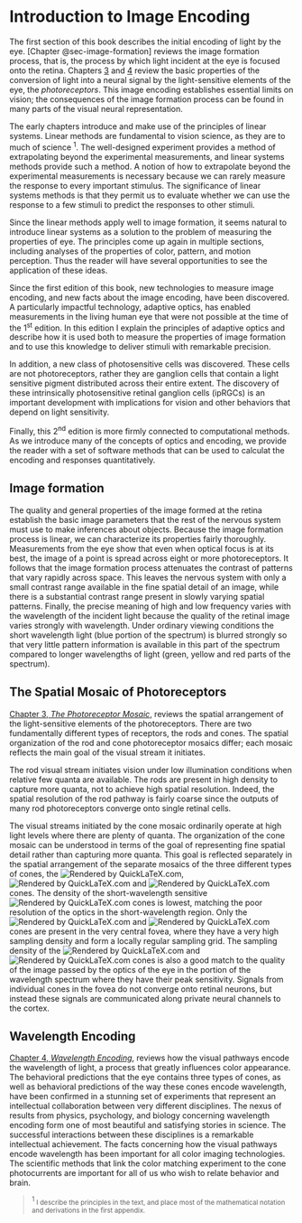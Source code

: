 # Introduction to Image Encoding {.unnumbered}

The first section of this book describes the initial encoding of light by the eye. [Chapter @sec-image-formation] reviews the image formation process, that is, the process by which light incident at the eye is focused onto the retina. Chapters [3](/chapter-3-the-photoreceptor-mosaic/) and [4](/chapter-4-wavelength-encoding/) review the basic properties of the conversion of light into a neural signal by the light-sensitive elements of the eye, the *photoreceptors*. This image encoding establishes essential limits on vision; the consequences of the image formation process can be found in many parts of the visual neural representation.

The early chapters introduce and make use of the principles of linear systems. Linear methods are fundamental to vision science, as they are to much of science <sup>1</sup>. The well-designed experiment provides a method of extrapolating beyond the experimental measurements, and linear systems methods provide such a method. A notion of how to extrapolate beyond the experimental measurements is necessary because we can rarely measure the response to every important stimulus. The significance of linear systems methods is that they permit us to evaluate whether we can use the response to a few stimuli to predict the responses to other stimuli.

Since the linear methods apply well to image formation, it seems natural to introduce linear systems as a solution to the problem of measuring the properties of eye. The principles come up again in multiple sections, including analyses of the properties of color, pattern, and motion perception. Thus the reader will have several opportunities to see the application of these ideas.

Since the first edition of this book, new technologies to measure image encoding, and new facts about the image encoding, have been discovered. A particularly impactful technology, adaptive optics, has enabled measurements in the living human eye that were not possible at the time of the 1<sup>st</sup> edition. In this edition I explain the principles of adaptive optics and describe how it is used both to measure the properties of image formation and to use this knowledge to deliver stimuli with remarkable precision.

In addition, a new class of photosensitive cells was discovered. These cells are not photoreceptors, rather they are ganglion cells that contain a light sensitive pigment distributed across their entire extent. The discovery of these intrinsically photosensitive retinal ganglion cells (ipRGCs) is an important development with implications for vision and other behaviors that depend on light sensitivity.

Finally, this 2<sup>nd</sup> edition is more firmly connected to computational methods. As we introduce many of the concepts of optics and encoding, we provide the reader with a set of software methods that can be used to calculat the encoding and responses quantitatively.

## Image formation

The quality and general properties of the image formed at the retina establish the basic image parameters that the rest of the nervous system must use to make inferences about objects. Because the image formation process is linear, we can characterize its properties fairly thoroughly. Measurements from the eye show that even when optical focus is at its best, the image of a point is spread across eight or more photoreceptors. It follows that the image formation process attenuates the contrast of patterns that vary rapidly across space. This leaves the nervous system with only a small contrast range available in the fine spatial detail of an image, while there is a substantial contrast range present in slowly varying spatial patterns. Finally, the precise meaning of high and low frequency varies with the wavelength of the incident light because the quality of the retinal image varies strongly with wavelength. Under ordinary viewing conditions the short wavelength light (blue portion of the spectrum) is blurred strongly so that very little pattern information is available in this part of the spectrum compared to longer wavelengths of light (green, yellow and red parts of the spectrum).

## The Spatial Mosaic of Photoreceptors

[Chapter 3, *The Photoreceptor Mosaic*](/chapter-3-the-photoreceptor-mosaic/), reviews the spatial arrangement of the light-sensitive elements of the photoreceptors. There are two fundamentally different types of receptors, the rods and cones. The spatial organization of the rod and cone photoreceptor mosaics differ; each mosaic reflects the main goal of the visual stream it initiates.

The rod visual stream initiates vision under low illumination conditions when relative few quanta are available. The rods are present in high density to capture more quanta, not to achieve high spatial resolution. Indeed, the spatial resolution of the rod pathway is fairly coarse since the outputs of many rod photoreceptors converge onto single retinal cells.

The visual streams initiated by the cone mosaic ordinarily operate at high light levels where there are plenty of quanta. The organization of the cone mosaic can be understood in terms of the goal of representing fine spatial detail rather than capturing more quanta. This goal is reflected separately in the spatial arrangement of the separate mosaics of the three different types of cones, the ![](https://foundationsofvision.vista.su.domains/wp-content/ql-cache/quicklatex.com-253b2a19c6d99adccef6de8babbe4738_l3.png "Rendered by QuickLaTeX.com"), ![](https://foundationsofvision.vista.su.domains/wp-content/ql-cache/quicklatex.com-feccbdf563a98946062919268fb3dc95_l3.png "Rendered by QuickLaTeX.com") and ![](https://foundationsofvision.vista.su.domains/wp-content/ql-cache/quicklatex.com-c8756b22513d38249d8322166cb142e2_l3.png "Rendered by QuickLaTeX.com") cones. The density of the short-wavelength sensitive ![](https://foundationsofvision.vista.su.domains/wp-content/ql-cache/quicklatex.com-c8756b22513d38249d8322166cb142e2_l3.png "Rendered by QuickLaTeX.com") cones is lowest, matching the poor resolution of the optics in the short-wavelength region. Only the ![](https://foundationsofvision.vista.su.domains/wp-content/ql-cache/quicklatex.com-253b2a19c6d99adccef6de8babbe4738_l3.png "Rendered by QuickLaTeX.com") and ![](https://foundationsofvision.vista.su.domains/wp-content/ql-cache/quicklatex.com-feccbdf563a98946062919268fb3dc95_l3.png "Rendered by QuickLaTeX.com") cones are present in the very central fovea, where they have a very high sampling density and form a locally regular sampling grid. The sampling density of the ![](https://foundationsofvision.vista.su.domains/wp-content/ql-cache/quicklatex.com-253b2a19c6d99adccef6de8babbe4738_l3.png "Rendered by QuickLaTeX.com") and ![](https://foundationsofvision.vista.su.domains/wp-content/ql-cache/quicklatex.com-feccbdf563a98946062919268fb3dc95_l3.png "Rendered by QuickLaTeX.com") cones is also a good match to the quality of the image passed by the optics of the eye in the portion of the wavelength spectrum where they have their peak sensitivity. Signals from individual cones in the fovea do not converge onto retinal neurons, but instead these signals are communicated along private neural channels to the cortex.

## Wavelength Encoding

[Chapter 4, *Wavelength Encoding*](/chapter-4-wavelength-encoding/), reviews how the visual pathways encode the wavelength of light, a process that greatly influences color appearance. The behavioral predictions that the eye contains three types of cones, as well as behavioral predictions of the way these cones encode wavelength, have been confirmed in a stunning set of experiments that represent an intellectual collaboration between very different disciplines. The nexus of results from physics, psychology, and biology concerning wavelength encoding form one of most beautiful and satisfying stories in science. The successful interactions between these disciplines is a remarkable intellectual achievement. The facts concerning how the visual pathways encode wavelength has been important for all color imaging technologies. The scientific methods that link the color matching experiment to the cone photocurrents are important for all of us who wish to relate behavior and brain.

> <sup> 1 </sup><small>I describe the principles in the text, and place most of the mathematical notation and derivations in the first appendix.</small>